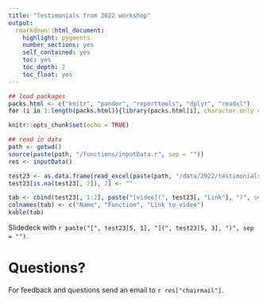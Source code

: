 ```yaml
---
title: "Testimonials from 2022 workshop"
output: 
  rmarkdown::html_document:
    highlight: pygments
    number_sections: yes
    self_contained: yes
    toc: yes
    toc_depth: 2
    toc_float: yes
---
```


```r
## load packages
packs.html <- c("knitr", "pander", "reporttools", "dplyr", "readxl")
for (i in 1:length(packs.html)){library(packs.html[i], character.only = TRUE)}

knitr::opts_chunk$set(echo = TRUE)

## read in data
path <- getwd()
source(paste(path, "/functions/inputData.r", sep = ""))
res <- inputData()

test23 <- as.data.frame(read_excel(paste(path, "/data/2022/testimonials2022.xlsx", sep = ""), col_types = NULL))
test23[is.na(test23[, 2]), 2] <- ""
```

```r
tab <- cbind(test23[, 1:2], paste("[video](", test23[, "Link"], ")", sep = ""))[1:4, ]
colnames(tab) <- c("Name", "Function", "Link to video")
kable(tab)
```

Slidedeck with `r paste("[", test23[5, 1], "](", test23[5, 3], ")", sep = "")`.

# Questions?

For feedback and questions send an email to `r res["chairmail"]`.



